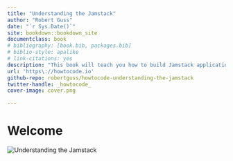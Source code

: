```yaml
--- 
title: "Understanding the Jamstack"
author: "Robert Guss"
date: "`r Sys.Date()`"
site: bookdown::bookdown_site
documentclass: book
# bibliography: [book.bib, packages.bib]
# biblio-style: apalike
# link-citations: yes
description: "This book will teach you how to build Jamstack applications with JavaScript, API's and Markup."
url: 'https\://howtocode.io'
github-repo: robertguss/howtocode-understanding-the-jamstack
twitter-handle: _howtocode_
cover-image: cover.png

---
```


# Welcome {-} 

<img src="images/cover.png" alt="Understanding the Jamstack" class="cover" />

